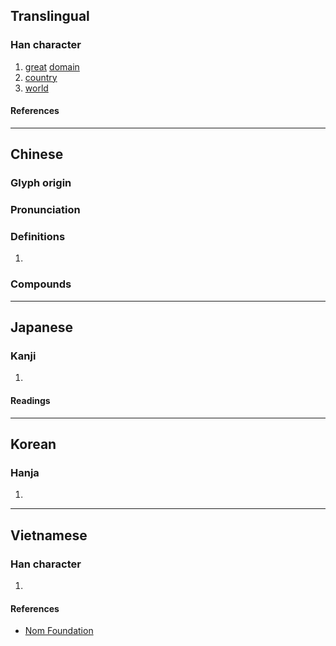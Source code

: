 {{character info}}
==Translingual==

===Han character===
{{Han char|rn=40|rad=宀|as=13|sn=16|four=30732|canj=JWLV|ids=⿱宀睘}}

# [[great]] [[domain]]
# [[country]]
# [[world]]

====References====
{{Han ref|kx=0292.170|dkj=07344|dj=0579.050|hdz=20956.020|uh=5BF0}}

----

==Chinese==
{{zh-forms|ss=环}}

===Glyph origin===
{{Han etym}}
{{Han compound|宀|睘|c1=s|c2=p|t1=roof|ls=psc}}
{{attention|zh|This etymology is incorrect, can we instead use the etymology found on the French version of this page?}}

===Pronunciation===
{{zh-pron
|m=huán
|c=waan4
|mn=xm:khoân/qz,xm,zz:hoân
|mn_note=khoân - vernacular; hoân - literary
|mc=y
|oc=y
|cat=n
}}

===Definitions===
{{zh-hanzi}}

# {{rfdef|zh}}

===Compounds===
{{zh-der|人寰|慘絕人寰|寰宇記|塵寰|威震寰宇|寰域|寰區|寰內|寰宇|撒手塵寰|撒手人寰|游戲塵寰|瀛寰|譽滿寰中}}

----

==Japanese==

===Kanji===
{{ja-kanji|grade=|rs=宀13}}

# {{rfdef|ja|sort=宀13}}

====Readings====
{{ja-readings
|on=かん
}}

----

==Korean==

===Hanja===
{{ko-hanja|환}}

# {{rfdef|ko|sort=宀13}}

----

==Vietnamese==

===Han character===
{{vi-readings|rs=宀13|reading=hoàn}}

# {{rfdef|vi|sort=宀13}}

====References====
* [http://nomfoundation.org/common/nom_details.php?codepoint=5bf0 Nom Foundation]